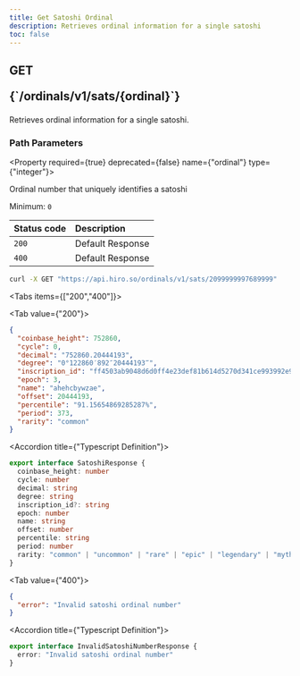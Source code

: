 ```yaml
---
title: Get Satoshi Ordinal
description: Retrieves ordinal information for a single satoshi
toc: false
---
```



<Root>

<API>

<div className="flex-1">

<h2 className="not-prose mb-2 inline-flex items-center gap-3 font-mono">
  <div className="rounded-lg border px-1 py-0.5 text-xs font-medium border-green-400/50 bg-green-400/20 text-green-600 dark:text-green-400">
    GET
  </div>
  <p className="text-xs break-words overflow-hidden w-[95%]">{`/ordinals/v1/sats/{ordinal}`}</p>
</h2>

Retrieves ordinal information for a single satoshi.

### Path Parameters

<Property required={true} deprecated={false} name={"ordinal"} type={"integer"}>

Ordinal number that uniquely identifies a satoshi

<span>Minimum: `0`</span>

</Property>

| Status code | Description      |
| :---------- | :--------------- |
| `200`       | Default Response |
| `400`       | Default Response |

</div>

<APIExample>

```bash title="curl"
curl -X GET "https://api.hiro.so/ordinals/v1/sats/2099999997689999"
```

<Tabs items={["200","400"]}>

<Tab value={"200"}>

```json title="Example Response"
{
  "coinbase_height": 752860,
  "cycle": 0,
  "decimal": "752860.20444193",
  "degree": "0°122860′892″20444193‴",
  "inscription_id": "ff4503ab9048d6d0ff4e23def81b614d5270d341ce993992e93902ceb0d4ed79i0",
  "epoch": 3,
  "name": "ahehcbywzae",
  "offset": 20444193,
  "percentile": "91.15654869285287%",
  "period": 373,
  "rarity": "common"
}
```

<Accordions>

<Accordion title={"Typescript Definition"}>

```ts
export interface SatoshiResponse {
  coinbase_height: number
  cycle: number
  decimal: string
  degree: string
  inscription_id?: string
  epoch: number
  name: string
  offset: number
  percentile: string
  period: number
  rarity: "common" | "uncommon" | "rare" | "epic" | "legendary" | "mythic"
}
```

</Accordion>

</Accordions>

</Tab>

<Tab value={"400"}>

```json title="Example Response"
{
  "error": "Invalid satoshi ordinal number"
}
```

<Accordions>

<Accordion title={"Typescript Definition"}>

```ts
export interface InvalidSatoshiNumberResponse {
  error: "Invalid satoshi ordinal number"
}
```

</Accordion>

</Accordions>

</Tab>

</Tabs>

</APIExample>

</API>

</Root>
